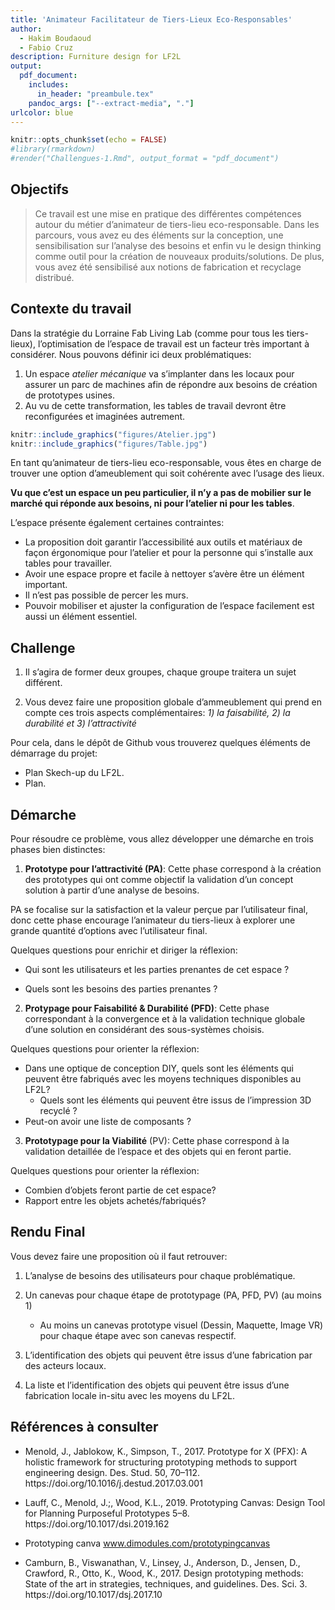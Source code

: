```yaml
---
title: 'Animateur Facilitateur de Tiers-Lieux Eco-Responsables'
author:
  - Hakim Boudaoud
  - Fabio Cruz
description: Furniture design for LF2L
output:
  pdf_document:
    includes:
      in_header: "preambule.tex"         
    pandoc_args: ["--extract-media", "."]
urlcolor: blue
---
```


```r
knitr::opts_chunk$set(echo = FALSE)
#library(rmarkdown)
#render("Challengues-1.Rmd", output_format = "pdf_document")


```


\thispagestyle{fancy}

## Objectifs 

> Ce travail est une mise en pratique des différentes compétences autour du métier d'animateur de tiers-lieu eco-responsable.
Dans les parcours, vous avez eu des éléments sur la conception, une sensibilisation sur l'analyse des besoins et enfin vu le design thinking comme outil pour la création de nouveaux produits/solutions.
De plus, vous avez été sensibilisé aux notions de fabrication et recyclage distribué.


## Contexte du travail

Dans la stratégie du Lorraine Fab Living Lab (comme pour tous les tiers- lieux), l'optimisation de l'espace de travail est un facteur très important à considérer.
Nous pouvons définir ici deux problématiques:


1. Un espace *atelier mécanique* va s'implanter dans les locaux pour assurer un parc de machines afin de répondre aux besoins de création de prototypes usines.
2. Au vu de cette transformation, les tables de travail devront être reconfigurées et imaginées autrement. 

```r

knitr::include_graphics("figures/Atelier.jpg")
knitr::include_graphics("figures/Table.jpg")

```

En tant qu'animateur de tiers-lieu eco-responsable, vous êtes en charge de trouver une option d'ameublement qui soit cohérente avec l'usage des lieux.  

**Vu que c'est un espace un peu particulier, il n'y a pas de mobilier sur le marché qui réponde aux besoins, ni pour l'atelier ni pour les tables**. 


L'espace présente également certaines contraintes:

- La proposition doit garantir l'accessibilité aux outils et matériaux de façon érgonomique pour l'atelier et pour la personne qui s'installe aux tables pour travailler.
- Avoir une espace propre et facile à nettoyer s'avère être un élément important.
- Il n'est pas possible de percer les murs. 
- Pouvoir mobiliser et ajuster la configuration de l'espace facilement est aussi un élément essentiel.



## Challenge

1. Il s'agira de former deux groupes, chaque groupe traitera un sujet différent.

2. Vous devez faire une proposition globale d'ammeublement qui prend en compte ces trois aspects complémentaires: *1) la faisabilité, 2) la durabilité et 3) l'attractivité*

Pour cela, dans le dépôt de Github vous trouverez quelques éléments de démarrage du projet:

- Plan Skech-up du LF2L.
- Plan.



## Démarche

Pour résoudre ce problème, vous allez développer une démarche en trois phases bien distinctes:

1. **Prototype pour l'attractivité (PA)**: Cette phase correspond à la création des prototypes qui ont comme objectif la validation d'un concept solution à partir d'une analyse de besoins.

PA se focalise sur la satisfaction et la valeur perçue par l'utilisateur final, donc cette phase encourage l'animateur du tiers-lieux à explorer une grande quantité d'options avec l'utilisateur final. 

Quelques questions pour enrichir et diriger la réflexion: 

- Qui sont les utilisateurs et les parties prenantes de cet espace ? 

- Quels sont les besoins des parties prenantes ?


2. **Protypage pour Faisabilité & Durabilité (PFD)**: Cette phase correspondant à la convergence et à la validation technique globale d'une solution en considérant des sous-systèmes choisis.


Quelques questions pour orienter la réflexion: 

- Dans une optique de conception DIY, quels sont les éléments qui peuvent être fabriqués avec les moyens techniques disponibles au LF2L?
  - Quels sont les éléments qui peuvent être issus de l'impression 3D recyclé ?

- Peut-on avoir une liste de composants ?


3. **Prototypage pour la Viabilité** (PV): Cette phase correspond à la validation detaillée de l'espace et des objets qui en feront partie.

Quelques questions pour orienter la réflexion: 

- Combien d'objets feront partie de cet espace?
- Rapport entre les objets achetés/fabriqués?


## Rendu Final

Vous devez faire une proposition où il faut retrouver:

1. L'analyse de besoins des utilisateurs pour chaque problématique. 

2. Un canevas pour chaque étape de prototypage (PA, PFD, PV) (au moins 1)

    - Au moins un canevas prototype visuel (Dessin, Maquette, Image VR) pour chaque étape avec son canevas respectif.

3. L'identification des objets qui peuvent être issus d'une fabrication par des acteurs locaux. 

5. La liste et l'identification des objets qui peuvent être issus d'une fabrication locale in-situ avec les moyens du LF2L. 


## Références à consulter

- Menold, J., Jablokow, K., Simpson, T., 2017. Prototype for X (PFX): A holistic framework for structuring prototyping methods to support engineering design. Des. Stud. 50, 70–112. https://doi.org/10.1016/j.destud.2017.03.001

- Lauff, C., Menold, J.;, Wood, K.L., 2019. Prototyping Canvas: Design Tool for Planning Purposeful Prototypes 5–8. https://doi.org/10.1017/dsi.2019.162

- Prototyping canva [www.dimodules.com/prototypingcanvas](www.dimodules.com/prototypingcanvas)

- Camburn, B., Viswanathan, V., Linsey, J., Anderson, D., Jensen, D., Crawford, R., Otto, K., Wood, K., 2017. Design prototyping methods: State of the art in strategies, techniques, and guidelines. Des. Sci. 3. https://doi.org/10.1017/dsj.2017.10

